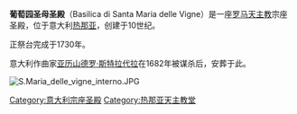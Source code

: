 {{Infobox religious building
| building_name         =葡萄园圣母圣殿
| image                 = Basilica di Santa Maria delle Vigne 01.jpg
| image_size            =250px
| location              = 意大利[[热那亚|热那亚]]
| religious_affiliation =[[罗马天主教|罗马天主教]]
| architecture_style    = 罗曼式、新古典主义
}}
'''葡萄园圣母圣殿'''（Basilica di Santa Maria delle Vigne）是一座[[罗马天主教|罗马天主教]]宗座圣殿，位于意大利[[热那亚|热那亚]]，创建于10世纪。

正祭台完成于1730年。 

意大利作曲家[[亚历山德罗·斯特拉代拉|亚历山德罗·斯特拉代拉]]在1682年被谋杀后，安葬于此。

[[Image:S.Maria_delle_vigne_interno.JPG|thumb]]
{{coord|44|24|34|N|8|55|53|E|type:landmark_source:kolossus-frwiki|display=title}}

[[Category:意大利宗座圣殿|Category:意大利宗座圣殿]]
[[Category:热那亚天主教堂|Category:热那亚天主教堂]]